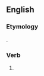 ==English==

===Etymology===
{{suffix|en|kiss|est}}.

===Verb===
{{head|en|verb form}}

# {{en-archaic second-person singular of|kiss|lang=en}}